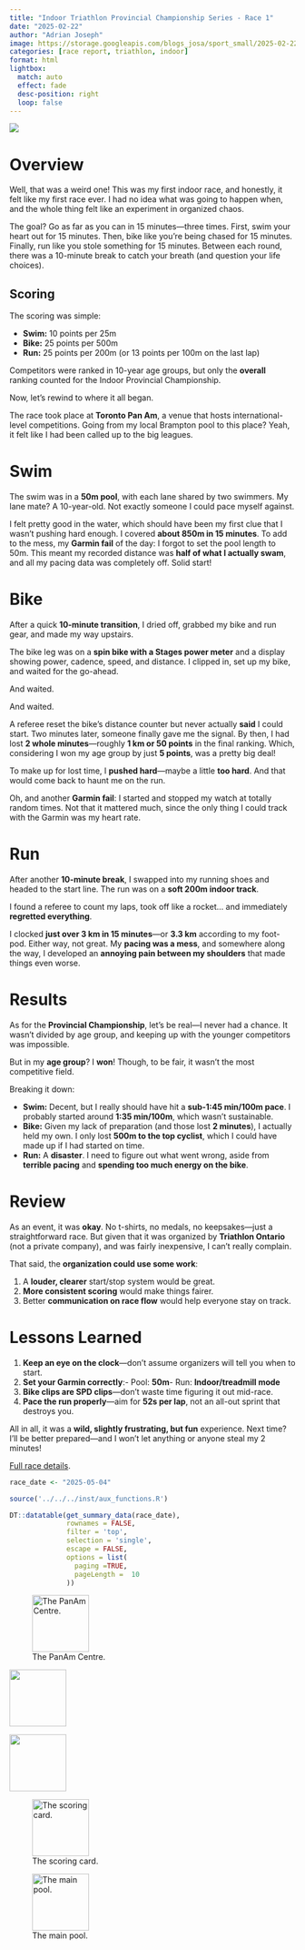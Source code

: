 ```yaml
---
title: "Indoor Triathlon Provincial Championship Series - Race 1"
date: "2025-02-22"
author: "Adrian Joseph"
image: https://storage.googleapis.com/blogs_josa/sport_small/2025-02-22_INDOOR_TRIATHLON_SERIES_RACE_1/img/00.png
categories: [race report, triathlon, indoor]
format: html
lightbox:
  match: auto
  effect: fade
  desc-position: right
  loop: false
---
```

![](https://storage.googleapis.com/blogs_josa/sport_small/2025-02-22_INDOOR_TRIATHLON_SERIES_RACE_1/img/00.png)

# Overview

Well, that was a weird one! This was my first indoor race, and honestly, it felt like my first race ever. I had no idea what was going to happen when, and the whole thing felt like an experiment in organized chaos. 

The goal? Go as far as you can in 15 minutes—three times. First, swim your heart out for 15 minutes. Then, bike like you're being chased for 15 minutes. Finally, run like you stole something for 15 minutes. Between each round, there was a 10-minute break to catch your breath (and question your life choices).

## Scoring

The scoring was simple:

* **Swim:** 10 points per 25m
* **Bike:** 25 points per 500m
* **Run:** 25 points per 200m (or 13 points per 100m on the last lap)

Competitors were ranked in 10-year age groups, but only the **overall** ranking counted for the Indoor Provincial Championship. 

Now, let's rewind to where it all began.

The race took place at **Toronto Pan Am**, a venue that hosts international-level competitions. Going from my local Brampton pool to this place? Yeah, it felt like I had been called up to the big leagues.

# Swim

The swim was in a **50m pool**, with each lane shared by two swimmers. My lane mate? A 10-year-old. Not exactly someone I could pace myself against.

I felt pretty good in the water, which should have been my first clue that I wasn't pushing hard enough. I covered **about 850m in 15 minutes**. To add to the mess, my **Garmin fail** of the day: I forgot to set the pool length to 50m. This meant my recorded distance was **half of what I actually swam**, and all my pacing data was completely off. Solid start!

# Bike

After a quick **10-minute transition**, I dried off, grabbed my bike and run gear, and made my way upstairs.

The bike leg was on a **spin bike with a Stages power meter** and a display showing power, cadence, speed, and distance. I clipped in, set up my bike, and waited for the go-ahead. 

And waited. 

And waited.

A referee reset the bike's distance counter but never actually **said** I could start. Two minutes later, someone finally gave me the signal. By then, I had lost **2 whole minutes**—roughly **1 km or 50 points** in the final ranking. Which, considering I won my age group by just **5 points**, was a pretty big deal! 

To make up for lost time, I **pushed hard**—maybe a little **too hard**. And that would come back to haunt me on the run. 

Oh, and another **Garmin fail**: I started and stopped my watch at totally random times. Not that it mattered much, since the only thing I could track with the Garmin was my heart rate.

# Run

After another **10-minute break**, I swapped into my running shoes and headed to the start line. The run was on a **soft 200m indoor track**.

I found a referee to count my laps, took off like a rocket... and immediately **regretted everything**. 

I clocked **just over 3 km in 15 minutes**—or **3.3 km** according to my foot-pod. Either way, not great. My **pacing was a mess**, and somewhere along the way, I developed an **annoying pain between my shoulders** that made things even worse. 

# Results

As for the **Provincial Championship**, let's be real—I never had a chance. It wasn't divided by age group, and keeping up with the younger competitors was impossible.

But in my **age group**? I **won**! Though, to be fair, it wasn't the most competitive field.

Breaking it down:

* **Swim:** Decent, but I really should have hit a **sub-1:45 min/100m pace**. I probably started around **1:35 min/100m**, which wasn't sustainable.
* **Bike:** Given my lack of preparation (and those lost **2 minutes**), I actually held my own. I only lost **500m to the top cyclist**, which I could have made up if I had started on time.
* **Run:** A **disaster**. I need to figure out what went wrong, aside from **terrible pacing** and **spending too much energy on the bike**.

# Review

As an event, it was **okay**. No t-shirts, no medals, no keepsakes—just a straightforward race. But given that it was organized by **Triathlon Ontario** (not a private company), and was fairly inexpensive, I can't really complain.

That said, the **organization could use some work**:

1. A **louder, clearer** start/stop system would be great.
2. **More consistent scoring** would make things fairer.
3. Better **communication on race flow** would help everyone stay on track.

# Lessons Learned

1. **Keep an eye on the clock**—don't assume organizers will tell you when to start.
2. **Set your Garmin correctly**:\n   - Pool: **50m**\n   - Run: **Indoor/treadmill mode**
3. **Bike clips are SPD clips**—don't waste time figuring it out mid-race.
4. **Pace the run properly**—aim for **52s per lap**, not an all-out sprint that destroys you.

All in all, it was a **wild, slightly frustrating, but fun** experience. Next time? I'll be better prepared—and I won't let anything or anyone steal my 2 minutes!

[Full race details](https://asjblog.shinyapps.io/race_shiny/?_inputs_&selector=%222025-02-22%20-%20INDOOR%20TRIATHLON%20PROVINCIAL%20CHAMPIONSHIP%20-%20RACE%201%20-%20indoor%20triathlon%22){target="_blank"}.

```r
race_date <- "2025-05-04"

source('../../../inst/aux_functions.R')

DT::datatable(get_summary_data(race_date),
              rownames = FALSE,
              filter = 'top',
              selection = 'single',
              escape = FALSE,
              options = list(
                paging =TRUE,
                pageLength =  10
              ))
```





::: {layout-ncol=4}
![The PanAm Centre.](https://storage.googleapis.com/blogs_josa/sport_small/2025-02-22_INDOOR_TRIATHLON_SERIES_RACE_1/img/00.png){ width="100" group="hi" }

![](https://storage.googleapis.com/blogs_josa/sport_small/2025-02-22_INDOOR_TRIATHLON_SERIES_RACE_1/img/01.png){ width="100" group="hi" }

![](https://storage.googleapis.com/blogs_josa/sport_small/2025-02-22_INDOOR_TRIATHLON_SERIES_RACE_1/img/02.png){ width="100" group="hi" }

![The scoring card.](https://storage.googleapis.com/blogs_josa/sport_small/2025-02-22_INDOOR_TRIATHLON_SERIES_RACE_1/img/03.png){ width="100" group="hi" }

![The main pool.](https://storage.googleapis.com/blogs_josa/sport_small/2025-02-22_INDOOR_TRIATHLON_SERIES_RACE_1/img/04.png){ width="100" group="hi" }

:::
